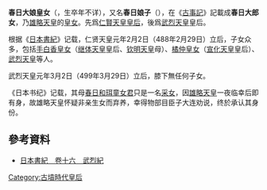 '''春日大娘皇女'''（{{lang|ja|かすがのおおいらつめのひめみこ}}，生卒年不详），又名'''春日娘子'''（{{lang|ja|かすがのいらつこ}}），在《[[古事記|古事記]]》記載成'''春日大郎女'''，乃[[雄略天皇|雄略天皇]]的[[皇女|皇女]]。先爲[[仁賢天皇|仁賢天皇]][[皇后|皇后]]，後爲[[武烈天皇|武烈天皇]]皇后。

根据《[[日本書紀|日本書紀]]》记载，仁贤天皇元年2月2日（488年2月29日）立后，子女众多，包括[[手白香皇女|手白香皇女]]（[[继体天皇|继体天皇]]皇后、[[钦明天皇|钦明天皇]]母）、[[橘仲皇女|橘仲皇女]]（[[宣化天皇|宣化天皇]]皇后）、[[武烈天皇|武烈天皇]]等人。

武烈天皇元年3月2日（499年3月29日）立后，膝下無任何子女。

《日本书纪》记载，其母[[春日和珥童女君|春日和珥童女君]]只是一名[[采女|采女]]，因[[雄略天皇|雄略天皇]]一夜临幸后即有身，故雄略天皇怀疑非亲生女而弃养，幸得物部目臣子大连劝说，终於承认其身份。

== 參考資料 ==
* [http://miko.org/~uraki/kuon/furu/text/syoki/syoki16.htm 日本書紀　卷十六　武烈紀] {{Wayback|url=http://miko.org/~uraki/kuon/furu/text/syoki/syoki16.htm |date=20160304073527 }}

{{start box}}
{{succession box|title=日本皇后|before=[[难波小野王|难波小野王]] |after=春日娘子|years=488年—[[年份不詳|？年]]}}
{{succession box|title=日本皇后|before=春日大娘皇女 |after=[[手白香皇女|手白香皇女]]|years=499年—[[年份不詳|？年]]}}
{{end box}}
{{古墳時代皇后}}
[[Category:古墳時代皇后|Category:古墳時代皇后]]